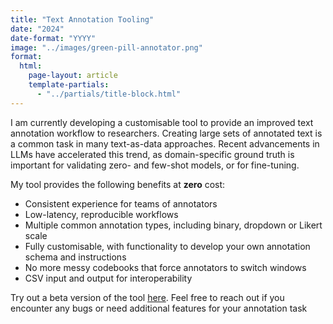 ```yaml
---
title: "Text Annotation Tooling"
date: "2024"
date-format: "YYYY"
image: "../images/green-pill-annotator.png"
format: 
  html:
    page-layout: article
    template-partials: 
      - "../partials/title-block.html"
---
```


I am currently developing a customisable tool to provide an improved text annotation workflow to researchers. Creating large sets of annotated text is a common task in many text-as-data approaches. Recent advancements in LLMs have accelerated this trend, as domain-specific ground truth is important for validating zero- and few-shot models, or for fine-tuning. 

My tool provides the following benefits at **zero** cost:

- Consistent experience for teams of annotators
- Low-latency, reproducible workflows 
- Multiple common annotation types, including binary, dropdown or Likert scale
- Fully customisable, with functionality to develop your own annotation schema and instructions
- No more messy codebooks that force annotators to switch windows
- CSV input and output for interoperability


<!-- ![A custom annotation workflow for discrete emotions](../images/green-pill-annotator.png) -->

Try out a beta version of the tool [here](https://green-pill.streamlit.app/). Feel free to reach out if you encounter any bugs or need additional features for your annotation task